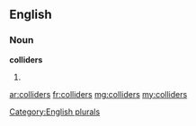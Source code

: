 ==English==

===Noun===
'''colliders'''

# {{plural of|collider}}

[[Category:English plurals]]

[[ar:colliders]]
[[fr:colliders]]
[[mg:colliders]]
[[my:colliders]]